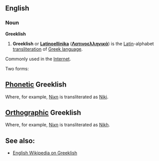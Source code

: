 ==English==
===Noun===
'''Greeklish'''

# '''Greeklish''' or '''[[Latinoellinika]]''' ('''[[Λατινοελληνικά]]''') is the [[Latin]]-alphabet [[transliteration]] of [[Greek language]].

Commonly used in the [[Internet]].

Two forms:

==[[Phonetic]] Greeklish==
Where, for example, [[Νίκη]] is transliterated as [[Niki]].

==[[Orthographic]] Greeklish==
Where, for example, [[Νίκη]] is transliterated as [[Nikh]].

==See also:==
* [[en:Greeklish|English Wikipedia on Greeklish]]